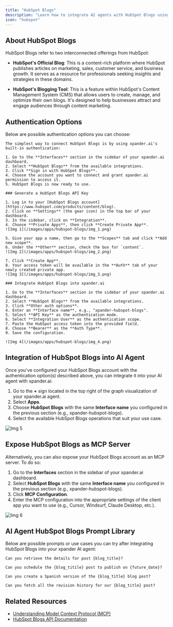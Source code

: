 ```yaml
---
title: "HubSpot Blogs"
description: "Learn how to integrate AI agents with HubSpot Blogs using xpander.ai. Create intelligent, automated content workflows that personalize blog posts, optimize SEO in real-time, and schedule publishing based on audience engagement trends."
icon: "hubspot"
---
```


## About HubSpot Blogs

HubSpot Blogs refer to two interconnected offerings from HubSpot:

- **HubSpot's Official Blog**: This is a content-rich platform where HubSpot publishes articles on marketing, sales, customer service, and business growth. It serves as a resource for professionals seeking insights and strategies in these domains. 

- **HubSpot's Blogging Tool**: This is a feature within HubSpot's Content Management System (CMS) that allows users to create, manage, and optimize their own blogs. It's designed to help businesses attract and engage audiences through content marketing.


## Authentication Options

Below are possible authentication options you can choose:

<Tabs>
  <Tab title="Built-in xpander.ai Auth">

    The simplest way to connect HubSpot Blogs is by using xpander.ai's built-in authentication:

    1. Go to the **Interfaces** section in the sidebar of your xpander.ai dashboard.  
    2. Select **HubSpot Blogs** from the available integrations.  
    3. Click **Sign in with HubSpot Blogs**.  
    4. Choose the account you want to connect and grant xpander.ai permission to access it.  
    5. HubSpot Blogs is now ready to use.

  </Tab>

  <Tab title="API Access">

    ### Generate a HubSpot Blogs API Key

    1. Log in to your [HubSpot Blogs account](https://www.hubspot.com/products/content/blog).  
    2. Click on **Settings** (the gear icon) in the top bar of your dashboard.  
    3. In the sidebar, click on **Integration**.  
    4. Choose **Private Apps**, then click **Create Private App**.  
    ![Img 1](/images/apps/hubspot-blogs/img_1.png)

    5. Give your app a name, then go to the **Scopes** tab and click **Add new scope**.  
    6. Under the **Other** section, check the box for `content`.  
    ![Img 2](/images/apps/hubspot-blogs/img_2.png)

    7. Click **Create App**.  
    8. Your access token will be available in the **Auth** tab of your newly created private app.  
    ![Img 3](/images/apps/hubspot-blogs/img_3.png)

    ### Integrate HubSpot Blogs into xpander.ai

    1. Go to the **Interfaces** section in the sidebar of your xpander.ai dashboard.  
    2. Select **HubSpot Blogs** from the available integrations.  
    3. Click **Other auth options**.  
    4. Enter an **Interface name**, e.g., "xpander-hubspot-blogs".  
    5. Select **API Key** as the authentication mode.  
    6. Select **Integration User** as the authentication scope.  
    7. Paste the HubSpot access token into the provided field.  
    8. Choose **Bearer** as the **Auth Type**.  
    9. Save the configuration.  

    ![Img 4](/images/apps/hubspot-blogs/img_4.png)

  </Tab>
</Tabs>

## Integration of HubSpot Blogs into AI Agent

Once you've configured your HubSpot Blogs account with the authentication option(s) described above, you can integrate it into your AI agent with xpander.ai:

1. Go to the **+** sign located in the top right of the graph visualization of your xpander.ai agent.  
2. Select **Apps**.  
3. Choose **HubSpot Blogs** with the same **Interface name** you configured in the previous section (e.g., xpander-hubspot-blogs).  
4. Select the available HubSpot Blogs operations that suit your use case.  

![Img 5](/images/apps/hubspot-blogs/img_5.png)

## Expose HubSpot Blogs as MCP Server

Alternatively, you can also expose your HubSpot Blogs account as an MCP server. To do so:

1. Go to the **Interfaces** section in the sidebar of your xpander.ai dashboard.  
2. Select **HubSpot Blogs** with the same **Interface name** you configured in the previous section (e.g., xpander-hubspot-blogs).  
3. Click **MCP Configuration**.  
4. Enter the MCP configuration into the appropriate settings of the client app you want to use (e.g., Cursor, Windsurf, Claude Desktop, etc.). 

![Img 6](/images/apps/hubspot-blogs/img_6.png)

## AI Agent HubSpot Blogs Prompt Library

Below are possible prompts or use cases you can try after integrating HubSpot Blogs into your xpander AI agent:

```
Can you retrieve the details for post {blog_title}?
```

````
Can you schedule the {blog_titile} post to publish on {future_date}?
````

```
Can you create a Spanish version of the {blog_title} blog post?
```

```
Can you fetch all the revision history for our {blog_title} post?
```

## Related Resources

- [Understanding Model Context Protocol (MCP)](/docs/05-human-interfaces/04-mcp)
- [HubSpot Blogs API Documentation](https://developers.hubspot.com/docs/reference/api/overview)
